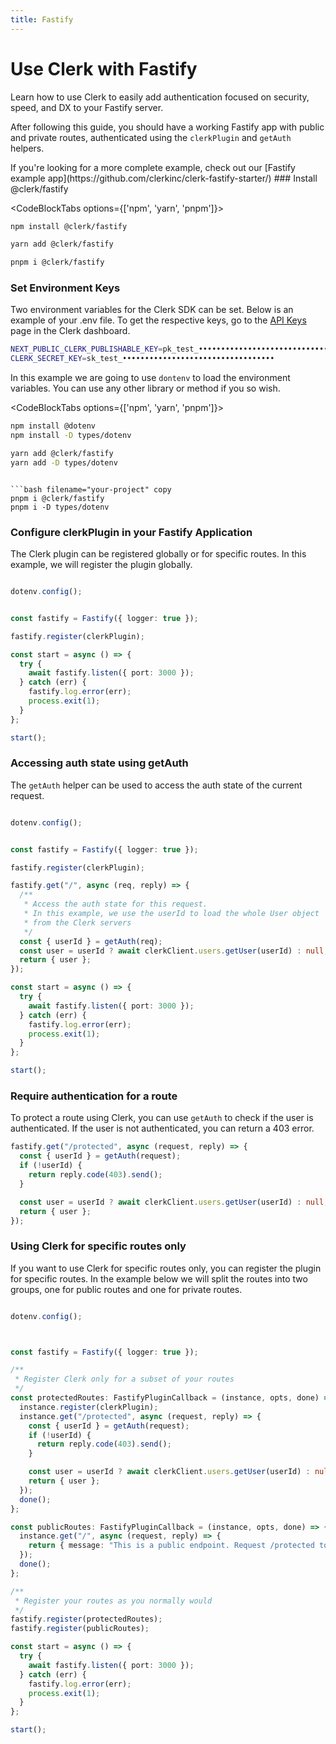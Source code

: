 ```yaml
---
title: Fastify
---
```



# Use Clerk with Fastify

Learn how to use Clerk to easily add authentication focused on security, speed, and DX to your Fastify server.

After following this guide, you should have a working Fastify app with public and private routes, authenticated using the `clerkPlugin` and `getAuth` helpers.

<Callout type="info">
If you're looking for a more complete example, check out our [Fastify example app](https://github.com/clerkinc/clerk-fastify-starter/)

</Callout>

<Steps>
### Install @clerk/fastify

<CodeBlockTabs options={['npm', 'yarn', 'pnpm']}>
  ```bash filename="your-project" copy
  npm install @clerk/fastify
  ```

  ```bash filename="your-project" copy
  yarn add @clerk/fastify
  ```

  ```bash filename="your-project" copy
  pnpm i @clerk/fastify
  ```
</CodeBlockTabs>


### Set Environment Keys

Two environment variables for the Clerk SDK can be set. Below is an example of your .env file. To get the respective keys, go to the [API Keys](https://dashboard.clerk.dev/last-active?path=api-keys) page in the Clerk dashboard.

```sh copy filename=".env"
NEXT_PUBLIC_CLERK_PUBLISHABLE_KEY=pk_test_••••••••••••••••••••••••••••••••••
CLERK_SECRET_KEY=sk_test_••••••••••••••••••••••••••••••••••
```

In this example we are going to use `dontenv` to load the environment variables. You can use any other library or method if you so wish.

<CodeBlockTabs options={['npm', 'yarn', 'pnpm']}>
  ```bash filename="your-project" copy
  npm install @dotenv
  npm install -D types/dotenv
  ```

  ```bash filename="your-project" copy
  yarn add @clerk/fastify
  yarn add -D types/dotenv
  ```
  ```

  ```bash filename="your-project" copy
  pnpm i @clerk/fastify
  pnpm i -D types/dotenv
  ```
</CodeBlockTabs>

### Configure clerkPlugin in your Fastify Application

The Clerk plugin can be registered globally or for specific routes. In this example, we will register the plugin globally.

```ts filename="index.ts" copy

dotenv.config();


const fastify = Fastify({ logger: true });

fastify.register(clerkPlugin);

const start = async () => {
  try {
    await fastify.listen({ port: 3000 });
  } catch (err) {
    fastify.log.error(err);
    process.exit(1);
  }
};

start();
```

### Accessing auth state using getAuth

The `getAuth` helper can be used to access the auth state of the current request.

```ts filename="index.ts" copy

dotenv.config();


const fastify = Fastify({ logger: true });

fastify.register(clerkPlugin);

fastify.get("/", async (req, reply) => {
  /**
   * Access the auth state for this request.
   * In this example, we use the userId to load the whole User object
   * from the Clerk servers
   */
  const { userId } = getAuth(req);
  const user = userId ? await clerkClient.users.getUser(userId) : null;
  return { user };
});

const start = async () => {
  try {
    await fastify.listen({ port: 3000 });
  } catch (err) {
    fastify.log.error(err);
    process.exit(1);
  }
};

start();
```

### Require authentication for a route

To protect a route using Clerk, you can use `getAuth` to check if the user is authenticated. If the user is not authenticated, you can return a 403 error.

```ts filename="index.ts" copy
fastify.get("/protected", async (request, reply) => {
  const { userId } = getAuth(request);
  if (!userId) {
    return reply.code(403).send();
  }

  const user = userId ? await clerkClient.users.getUser(userId) : null;
  return { user };
});
```
</Steps>

### Using Clerk for specific routes only

If you want to use Clerk for specific routes only, you can register the plugin for specific routes. In the example below we will split the routes into two groups, one for public routes and one for private routes.


```ts filename="index.ts" copy

dotenv.config();



const fastify = Fastify({ logger: true });

/**
 * Register Clerk only for a subset of your routes
 */
const protectedRoutes: FastifyPluginCallback = (instance, opts, done) => {
  instance.register(clerkPlugin);
  instance.get("/protected", async (request, reply) => {
    const { userId } = getAuth(request);
    if (!userId) {
      return reply.code(403).send();
    }

    const user = userId ? await clerkClient.users.getUser(userId) : null;
    return { user };
  });
  done();
};

const publicRoutes: FastifyPluginCallback = (instance, opts, done) => {
  instance.get("/", async (request, reply) => {
    return { message: "This is a public endpoint. Request /protected to test the Clerk auth middleware" };
  });
  done();
};

/**
 * Register your routes as you normally would
 */
fastify.register(protectedRoutes);
fastify.register(publicRoutes);

const start = async () => {
  try {
    await fastify.listen({ port: 3000 });
  } catch (err) {
    fastify.log.error(err);
    process.exit(1);
  }
};

start();
```
